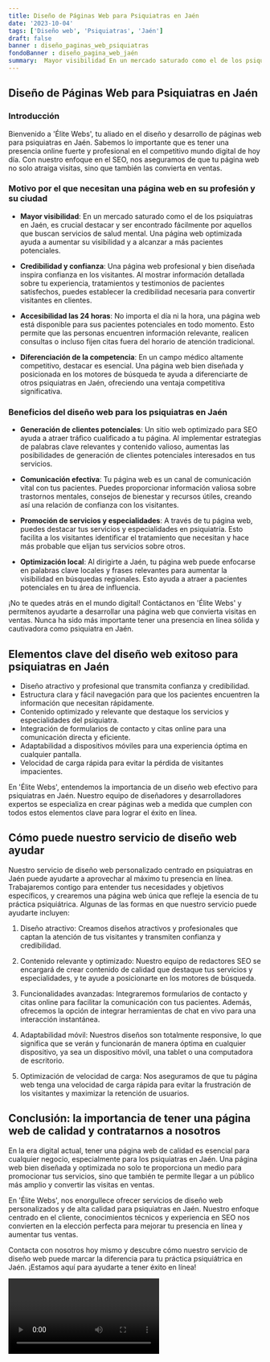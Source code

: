 ```yaml
---
title: Diseño de Páginas Web para Psiquiatras en Jaén
date: '2023-10-04'
tags: ['Diseño web', 'Psiquiatras', 'Jaén']
draft: false
banner : diseño_paginas_web_psiquiatras
fondoBanner : diseño_pagina_web_jaén
summary:  Mayor visibilidad En un mercado saturado como el de los psiquiatras en Jaén, es crucial destacar y ser encontrado fácilmente por aquellos que buscan servicios de salud mental. Una página web optimizada ayuda a aumentar su visibilidad y a alcanzar a más pacientes potenciales.
---
```


## Diseño de Páginas Web para Psiquiatras en Jaén

### Introducción
Bienvenido a 'Élite Webs', tu aliado en el diseño y desarrollo de páginas web para psiquiatras en Jaén. Sabemos lo importante que es tener una presencia online fuerte y profesional en el competitivo mundo digital de hoy día. Con nuestro enfoque en el SEO, nos aseguramos de que tu página web no solo atraiga visitas, sino que también las convierta en ventas.

### Motivo por el que necesitan una página web en su profesión y su ciudad

- **Mayor visibilidad**: En un mercado saturado como el de los psiquiatras en Jaén, es crucial destacar y ser encontrado fácilmente por aquellos que buscan servicios de salud mental. Una página web optimizada ayuda a aumentar su visibilidad y a alcanzar a más pacientes potenciales.

- **Credibilidad y confianza**: Una página web profesional y bien diseñada inspira confianza en los visitantes. Al mostrar información detallada sobre tu experiencia, tratamientos y testimonios de pacientes satisfechos, puedes establecer la credibilidad necesaria para convertir visitantes en clientes.

- **Accesibilidad las 24 horas**: No importa el día ni la hora, una página web está disponible para sus pacientes potenciales en todo momento. Esto permite que las personas encuentren información relevante, realicen consultas o incluso fijen citas fuera del horario de atención tradicional.

- **Diferenciación de la competencia**: En un campo médico altamente competitivo, destacar es esencial. Una página web bien diseñada y posicionada en los motores de búsqueda te ayuda a diferenciarte de otros psiquiatras en Jaén, ofreciendo una ventaja competitiva significativa.

### Beneficios del diseño web para los psiquiatras en Jaén

- **Generación de clientes potenciales**: Un sitio web optimizado para SEO ayuda a atraer tráfico cualificado a tu página. Al implementar estrategias de palabras clave relevantes y contenido valioso, aumentas las posibilidades de generación de clientes potenciales interesados en tus servicios.

- **Comunicación efectiva**: Tu página web es un canal de comunicación vital con tus pacientes. Puedes proporcionar información valiosa sobre trastornos mentales, consejos de bienestar y recursos útiles, creando así una relación de confianza con los visitantes.

- **Promoción de servicios y especialidades**: A través de tu página web, puedes destacar tus servicios y especialidades en psiquiatría. Esto facilita a los visitantes identificar el tratamiento que necesitan y hace más probable que elijan tus servicios sobre otros.

- **Optimización local**: Al dirigirte a Jaén, tu página web puede enfocarse en palabras clave locales y frases relevantes para aumentar la visibilidad en búsquedas regionales. Esto ayuda a atraer a pacientes potenciales en tu área de influencia.

¡No te quedes atrás en el mundo digital! Contáctanos en 'Élite Webs' y permítenos ayudarte a desarrollar una página web que convierta visitas en ventas. Nunca ha sido más importante tener una presencia en línea sólida y cautivadora como psiquiatra en Jaén.

<GifSeo />

<Cta />

## Elementos clave del diseño web exitoso para psiquiatras en Jaén

- Diseño atractivo y profesional que transmita confianza y credibilidad.
- Estructura clara y fácil navegación para que los pacientes encuentren la información que necesitan rápidamente.
- Contenido optimizado y relevante que destaque los servicios y especialidades del psiquiatra.
- Integración de formularios de contacto y citas online para una comunicación directa y eficiente.
- Adaptabilidad a dispositivos móviles para una experiencia óptima en cualquier pantalla.
- Velocidad de carga rápida para evitar la pérdida de visitantes impacientes.

En 'Élite Webs', entendemos la importancia de un diseño web efectivo para psiquiatras en Jaén. Nuestro equipo de diseñadores y desarrolladores expertos se especializa en crear páginas web a medida que cumplen con todos estos elementos clave para lograr el éxito en línea.

## Cómo puede nuestro servicio de diseño web ayudar

Nuestro servicio de diseño web personalizado centrado en psiquiatras en Jaén puede ayudarte a aprovechar al máximo tu presencia en línea. Trabajaremos contigo para entender tus necesidades y objetivos específicos, y crearemos una página web única que refleje la esencia de tu práctica psiquiátrica. Algunas de las formas en que nuestro servicio puede ayudarte incluyen:

1. Diseño atractivo: Creamos diseños atractivos y profesionales que captan la atención de tus visitantes y transmiten confianza y credibilidad.

2. Contenido relevante y optimizado: Nuestro equipo de redactores SEO se encargará de crear contenido de calidad que destaque tus servicios y especialidades, y te ayude a posicionarte en los motores de búsqueda.

3. Funcionalidades avanzadas: Integraremos formularios de contacto y citas online para facilitar la comunicación con tus pacientes. Además, ofrecemos la opción de integrar herramientas de chat en vivo para una interacción instantánea.

4. Adaptabilidad móvil: Nuestros diseños son totalmente responsive, lo que significa que se verán y funcionarán de manera óptima en cualquier dispositivo, ya sea un dispositivo móvil, una tablet o una computadora de escritorio.

5. Optimización de velocidad de carga: Nos aseguramos de que tu página web tenga una velocidad de carga rápida para evitar la frustración de los visitantes y maximizar la retención de usuarios.

## Conclusión: la importancia de tener una página web de calidad y contratarnos a nosotros

En la era digital actual, tener una página web de calidad es esencial para cualquier negocio, especialmente para los psiquiatras en Jaén. Una página web bien diseñada y optimizada no solo te proporciona un medio para promocionar tus servicios, sino que también te permite llegar a un público más amplio y convertir las visitas en ventas.

En 'Élite Webs', nos enorgullece ofrecer servicios de diseño web personalizados y de alta calidad para psiquiatras en Jaén. Nuestro enfoque centrado en el cliente, conocimientos técnicos y experiencia en SEO nos convierten en la elección perfecta para mejorar tu presencia en línea y aumentar tus ventas.

Contacta con nosotros hoy mismo y descubre cómo nuestro servicio de diseño web puede marcar la diferencia para tu práctica psiquiátrica en Jaén. ¡Estamos aquí para ayudarte a tener éxito en línea!

<Video />

<CtaBot job='Psiquiatras' city='Jaén'/>

<Gmaps query='Jaén+españa+maps' />